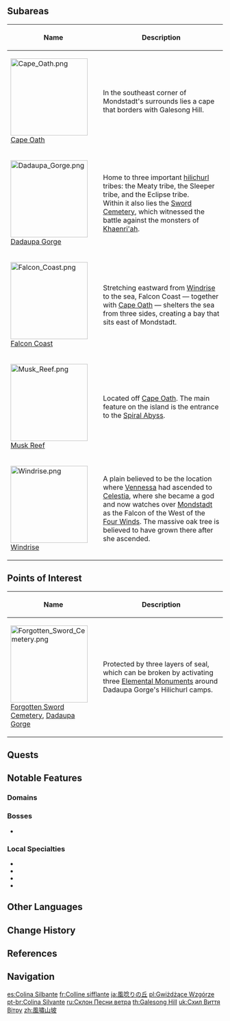 {{Location Infobox
|image        = <gallery>
Galesong Hill.png|In-Game
Location Boundary Galesong Hill.png|Map
</gallery>
|type         = Area
|region       = Mondstadt
}}
{{Location Intro}}

==Subareas==
{| class="article-table alternating-colors-table tdc1" style="width: 100%;"
! style="width: 200px;" | Name
! Description
|- id="Cape Oath"
| [[File:Cape Oath.png|180px]]<br />[[Cape Oath]]
| In the southeast corner of Mondstadt's surrounds lies a cape that borders with Galesong Hill.
|- id="Dadaupa Gorge"
| [[File:Dadaupa Gorge.png|180px]]<br />[[Dadaupa Gorge]]
| Home to three important [[hilichurl]] tribes: the Meaty tribe, the Sleeper tribe, and the Eclipse tribe.<br />Within it also lies the [[Forgotten Sword Cemetery|Sword Cemetery]], which witnessed the battle against the monsters of [[Khaenri'ah]].
|- id="Falcon Coast"
| [[File:Falcon Coast.png|180px]]<br />[[Falcon Coast]]
| Stretching eastward from [[Windrise]] to the sea, Falcon Coast — together with [[Cape Oath]] — shelters the sea from three sides, creating a bay that sits east of Mondstadt.
|- id="Falcon Coast"
| [[File:Musk Reef.png|180px]]<br />[[Musk Reef]]
| Located off [[Cape Oath]]. The main feature on the island is the entrance to the [[Spiral Abyss]].
|- id="Windrise"
| [[File:Windrise.png|180px]]<br />[[Windrise]]
| A plain believed to be the location where [[Vennessa]] had ascended to [[Celestia]], where she became a god and now watches over [[Mondstadt]] as the Falcon of the West of the [[Four Winds]]. The massive oak tree is believed to have grown there after she ascended.
|}

==Points of Interest==
{| class="article-table alternating-colors-table tdc1" style="width: 100%;"
! style="width: 200px;" | Name
! Description
|- id="Forgotten Sword Cemetery, Dadaupa Gorge"
| [[File:Forgotten Sword Cemetery.png|180px]]<br />[[Forgotten Sword Cemetery]], [[Dadaupa Gorge]]
| Protected by three layers of seal, which can be broken by activating three [[Elemental Monument]]s around Dadaupa Gorge's Hilichurl camps.
|}

==Quests==
{{Quests by Category List|Galesong Hill Quests|heo=1}}

==Notable Features==
===Domains===
{{Domains by Category Gallery}}

===Bosses===
*{{Enemy|Electro Hypostasis}}

===Local Specialties===
* {{Item|Calla Lily}}
* {{Item|Dandelion Seed}}
* {{Item|Small Lamp Grass}}
* {{Item|Windwheel Aster}}

==Other Languages==
{{Other Languages
|en      = Galesong Hill
|zhs     = 风啸山坡
|zhs_rm  = Fēngxiào Shānpō
|zht     = 風嘯山坡
|zht_rm  = Fēngxiào Shānpō
|zh_tl   = Wind-Howl Slope
|ja      = {{Rubi|風|かぜ|唸|うな|り}}の{{Rubi|丘|おか}}
|ja_rm   = Kaze-unari no Oka<ref>[[Map]], Label: Galesong Hill (Japanese)</ref>
|ja_tl   = Wind-Howl Hill
|ko      = 울부짖는 언덕
|ko_rm   = Ulbujinneun Eondeok
|ko_tl   = Howling Hill
|es      = Colina Silbante
|es_tl   = Whistling Hill
|fr      = Colline sifflante
|fr_tl   = Whistling Hill
|ru      = Склон Песни ветра
|ru_tl   = Windsong Slope
|th      = Galesong Hill
|vi      = Đồi {{tt|Phong Tiêu|風嘯}}
|vi_tl   = 
|de      = Pfeifender Abhang
|de_tl   = Whistling Slope
|id      = Windcry Hill
|pt      = Colina Silvante
|pt_tl   = Whistling Hill
|tr      = Uğultu Tepesi
|tr_tl   = 
|it      = Collina Sibilante
|it_tl   = Whistling Hill
}}

==Change History==
{{Change History|1.0}}

==References==
{{Reflist}}

==Navigation==
{{Area Navbox|Mondstadt}}

[[es:Colina Silbante]]
[[fr:Colline sifflante]]
[[ja:風唸りの丘]]
[[pl:Gwiżdżące Wzgórze]]
[[pt-br:Colina Silvante]]
[[ru:Склон Песни ветра]]
[[th:Galesong Hill]]
[[uk:Схил Виття Вітру]]
[[zh:風嘯山坡]]